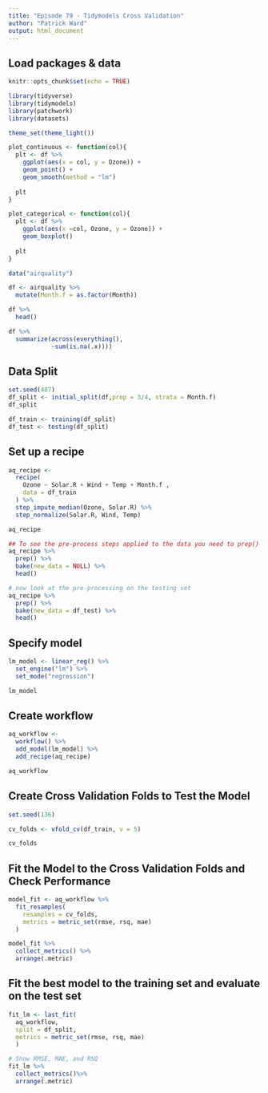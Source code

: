 ```yaml
---
title: "Episode 79 - Tidymodels Cross Validation"
author: "Patrick Ward"
output: html_document
---
```


## Load packages & data

```r

knitr::opts_chunk$set(echo = TRUE)

library(tidyverse)
library(tidymodels)
library(patchwork)
library(datasets)

theme_set(theme_light())

plot_continuous <- function(col){
  plt <- df %>%
    ggplot(aes(x = col, y = Ozone)) +
    geom_point() +
    geom_smooth(method = "lm")
  
  plt
}

plot_categorical <- function(col){
  plt <- df %>%
    ggplot(aes(x =col, Ozone, y = Ozone)) +
    geom_boxplot()
  
  plt
}

data("airquality")

df <- airquality %>%
  mutate(Month.f = as.factor(Month))

df %>%
  head()

df %>%
  summarize(across(everything(),
            ~sum(is.na(.x))))

```



## Data Split

```r

set.seed(487)
df_split <- initial_split(df,prop = 3/4, strata = Month.f)
df_split

df_train <- training(df_split)
df_test <- testing(df_split)

```



## Set up a recipe

```r

aq_recipe <- 
  recipe(
    Ozone ~ Solar.R + Wind + Temp + Month.f ,
    data = df_train
  ) %>%
  step_impute_median(Ozone, Solar.R) %>% 
  step_normalize(Solar.R, Wind, Temp)

aq_recipe

## To see the pre-process steps applied to the data you need to prep() the recipe and then bake() it
aq_recipe %>% 
  prep() %>% 
  bake(new_data = NULL) %>% 
  head()

# now look at the pre-processing on the testing set
aq_recipe %>% 
  prep() %>% 
  bake(new_data = df_test) %>% 
  head()

```


## Specify model

```r

lm_model <- linear_reg() %>% 
  set_engine("lm") %>%
  set_mode("regression")

lm_model
```


## Create workflow

```r

aq_workflow <-
  workflow() %>%
  add_model(lm_model) %>%
  add_recipe(aq_recipe) 

aq_workflow
```


## Create Cross Validation Folds to Test the Model

```r
set.seed(136)

cv_folds <- vfold_cv(df_train, v = 5) 

cv_folds

```


## Fit the Model to the Cross Validation Folds and Check Performance

```r
model_fit <- aq_workflow %>% 
  fit_resamples(
    resamples = cv_folds,
    metrics = metric_set(rmse, rsq, mae)
  )

model_fit %>%
  collect_metrics() %>% 
  arrange(.metric)

```


## Fit the best model to the training set and evaluate on the test set

```r
fit_lm <- last_fit(
  aq_workflow, 
  split = df_split,
  metrics = metric_set(rmse, rsq, mae)
  )

# Show RMSE, MAE, and RSQ
fit_lm %>% 
  collect_metrics()%>% 
  arrange(.metric)
```

